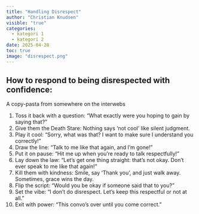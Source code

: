 ```yaml
---
title: "Handling Disrespect"
author: "Christian Knudsen"
visible: "true"
categories:
  - kategori 1
  - kategori 2
date: 2025-04-28
toc: true
image: "disrespect.png"
---
```


## How to respond to being disrespected with confidence:

A copy-pasta from somewhere on the interwebs

1.	Toss it back with a question: “What exactly were you hoping to gain by saying that?”
2.	Give them the Death Stare: Nothing says ‘not cool’ like silent judgment.
3.	Play it cool: “Sorry, what was that? I want to make sure I understand you correctly!”
4.	Draw the line: “Talk to me like that again, and I’m gone!”
5.	Put it on pause: “Hit me up when you’re ready to talk respectfully!”
6.	Lay down the law: “Let’s get one thing straight: that’s not okay. Don’t ever speak to me like that again!”
7.	Kill them with kindness: Smile, say ‘Thank you’, and just walk away. Sometimes, grace wins the day.
8.	Flip the script: “Would you be okay if someone said that to you?”
9.	Set the vibe: “I don’t do disrespect. Let’s keep this respectful or not at all.”
10.	Exit with power: “This convo’s over until you come correct.”
